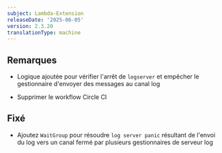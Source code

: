 ```yaml
---
subject: Lambda-Extension
releaseDate: '2025-06-05'
version: 2.3.20
translationType: machine
---
```


## Remarques

* Logique ajoutée pour vérifier l&apos;arrêt de `logserver` et empêcher le gestionnaire d&apos;envoyer des messages au canal log

* Supprimer le workflow Circle CI

## Fixé

* Ajoutez `WaitGroup` pour résoudre `log server panic` résultant de l&apos;envoi du log vers un canal fermé par plusieurs gestionnaires de serveur log